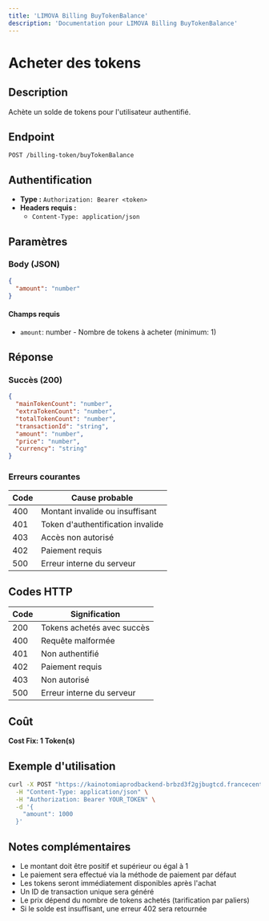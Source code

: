 ```yaml
---
title: 'LIMOVA Billing BuyTokenBalance'
description: 'Documentation pour LIMOVA Billing BuyTokenBalance'
---
```


# Acheter des tokens

## Description
Achète un solde de tokens pour l'utilisateur authentifié.

## Endpoint
```
POST /billing-token/buyTokenBalance
```

## Authentification
- **Type :** `Authorization: Bearer <token>`
- **Headers requis :**
  - `Content-Type: application/json`

## Paramètres

### Body (JSON)
```json
{
  "amount": "number"
}
```

#### Champs requis
- `amount`: number - Nombre de tokens à acheter (minimum: 1)

## Réponse

### Succès (200)
```json
{
  "mainTokenCount": "number",
  "extraTokenCount": "number",
  "totalTokenCount": "number",
  "transactionId": "string",
  "amount": "number",
  "price": "number",
  "currency": "string"
}
```

### Erreurs courantes

| Code | Cause probable |
|------|----------------|
| 400 | Montant invalide ou insuffisant |
| 401 | Token d'authentification invalide |
| 403 | Accès non autorisé |
| 402 | Paiement requis |
| 500 | Erreur interne du serveur |

## Codes HTTP

| Code | Signification |
|------|---------------|
| 200 | Tokens achetés avec succès |
| 400 | Requête malformée |
| 401 | Non authentifié |
| 402 | Paiement requis |
| 403 | Non autorisé |
| 500 | Erreur interne du serveur |

## Coût
**Cost Fix: 1 Token(s)**

## Exemple d'utilisation

```bash
curl -X POST "https://kainotomiaprodbackend-brbzd3f2gjbugtcd.francecentral-01.azurewebsites.net/billing-token/buyTokenBalance" \
  -H "Content-Type: application/json" \
  -H "Authorization: Bearer YOUR_TOKEN" \
  -d '{
    "amount": 1000
  }'
```

## Notes complémentaires
- Le montant doit être positif et supérieur ou égal à 1
- Le paiement sera effectué via la méthode de paiement par défaut
- Les tokens seront immédiatement disponibles après l'achat
- Un ID de transaction unique sera généré
- Le prix dépend du nombre de tokens achetés (tarification par paliers)
- Si le solde est insuffisant, une erreur 402 sera retournée 

